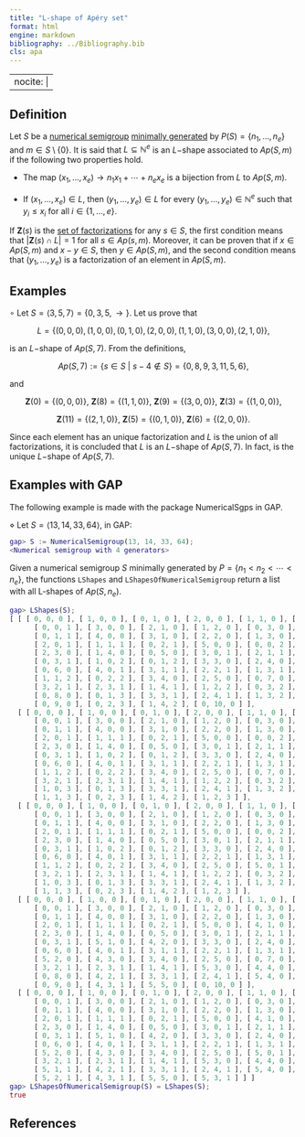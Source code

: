 ```yaml
---
title: "L-shape of Apéry set"
format: html
engine: markdown
bibliography: ../Bibliography.bib
cls: apa
---
```


---
nocite: |
---

<!-- vertices_L_shape  -->

## Definition

Let $S$ be a [numerical semigroup](Numerical-semigroup.qmd) [minimally generated](Minimal-set-of-generators.qmd) by $P(S) = \{n_1, \ldots, n_e\}$ and $m \in S \setminus \{0\}$. It is said that $L \subseteq \mathbb{N}^e$ is an $L-$shape associated to $Ap(S,m)$ if the following two properties hold.

-   The map $(x_1, \ldots, x_e) \to n_1x_1 + \cdots + n_e x_e$ is a bijection from $L$ to $Ap(S,m)$.

-   If $(x_1, \ldots, x_e) \in L$, then $(y_1, \ldots, y_e) \in L$ for every $(y_1, \ldots, y_e) \in \mathbb{N}^e$ such that $y_i \le x_i$ for all $i \in \{1, \ldots, e\}$.

If $\mathbf{Z}(s)$ is the [set of factorizations](../Presentations-NS/Set-of-factorizations.qmd) for any $s \in S$, the first condition means that $|\mathbf{Z}(s) \cap L| = 1$ for all $s \in Ap(s,m)$. Moreover, it can be proven that if $x \in Ap(S,m)$ and $x - y \in S$, then $y \in Ap(S,m)$, and the second condition means that $(y_1, \ldots, y_e)$ is a factorization of an element in $Ap(S,m)$.

## Examples

$\circ$ Let $S = \langle 3, 5, 7 \rangle = \{0, 3, 5, \rightarrow \}$. Let us prove that

$$
L = \{ (0, 0, 0), (1, 0, 0), (0, 1, 0), (2, 0, 0), (1, 1, 0), (3, 0, 0), (2, 1, 0)  \},
$$

is an $L-$shape of $Ap(S,7)$. From the definitions,

$$
Ap(S, 7) := \{s \in S ~ | ~ s - 4 \not \in S\} = \{0, 8, 9, 3, 11, 5, 6 \},
$$

and

$$
\mathbf{Z}(0) = \{(0,0,0)\}, ~ \mathbf{Z}(8) = \{(1,1,0)\}, ~ \mathbf{Z}(9) = \{(3,0,0)\}, ~ \mathbf{Z}(3) = \{(1,0,0)\},
$$

$$
\mathbf{Z}(11) = \{(2,1,0)\}, ~ \mathbf{Z}(5) = \{(0,1,0)\}, ~ \mathbf{Z}(6) = \{(2,0,0)\}.
$$

Since each element has an unique factorization and $L$ is the union of all factorizations, it is concluded that $L$ is an $L-$shape of $Ap(S,7)$. In fact, is the unique $L-$shape of $Ap(S,7)$.

## Examples with GAP

The following example is made with the package NumericalSgps in GAP.

$\diamond$ Let $S = \langle 13, 14, 33, 64 \rangle$, in GAP:

``` gap
gap> S := NumericalSemigroup(13, 14, 33, 64);
<Numerical semigroup with 4 generators>
```

Given a numerical semigroup $S$ minimally generated by $P = \{n_1 < n_2 < \cdots < n_e\}$, the functions `LShapes` and `LShapesOfNumericalSemigroup` return a list with all L-shapes of $Ap(S, n_e)$.

``` gap
gap> LShapes(S);
[ [ [ 0, 0, 0 ], [ 1, 0, 0 ], [ 0, 1, 0 ], [ 2, 0, 0 ], [ 1, 1, 0 ], [ 0, 2, 0 ],
      [ 0, 0, 1 ], [ 3, 0, 0 ], [ 2, 1, 0 ], [ 1, 2, 0 ], [ 0, 3, 0 ], [ 1, 0, 1 ],
      [ 0, 1, 1 ], [ 4, 0, 0 ], [ 3, 1, 0 ], [ 2, 2, 0 ], [ 1, 3, 0 ], [ 0, 4, 0 ],
      [ 2, 0, 1 ], [ 1, 1, 1 ], [ 0, 2, 1 ], [ 5, 0, 0 ], [ 0, 0, 2 ], [ 3, 2, 0 ],
      [ 2, 3, 0 ], [ 1, 4, 0 ], [ 0, 5, 0 ], [ 3, 0, 1 ], [ 2, 1, 1 ], [ 1, 2, 1 ],
      [ 0, 3, 1 ], [ 1, 0, 2 ], [ 0, 1, 2 ], [ 3, 3, 0 ], [ 2, 4, 0 ], [ 1, 5, 0 ],
      [ 0, 6, 0 ], [ 4, 0, 1 ], [ 3, 1, 1 ], [ 2, 2, 1 ], [ 1, 3, 1 ], [ 0, 4, 1 ],
      [ 1, 1, 2 ], [ 0, 2, 2 ], [ 3, 4, 0 ], [ 2, 5, 0 ], [ 0, 7, 0 ], [ 0, 0, 3 ],
      [ 3, 2, 1 ], [ 2, 3, 1 ], [ 1, 4, 1 ], [ 1, 2, 2 ], [ 0, 3, 2 ], [ 3, 5, 0 ],
      [ 0, 8, 0 ], [ 0, 1, 3 ], [ 3, 3, 1 ], [ 2, 4, 1 ], [ 1, 3, 2 ], [ 0, 4, 2 ],
      [ 0, 9, 0 ], [ 0, 2, 3 ], [ 1, 4, 2 ], [ 0, 10, 0 ] ],
  [ [ 0, 0, 0 ], [ 1, 0, 0 ], [ 0, 1, 0 ], [ 2, 0, 0 ], [ 1, 1, 0 ], [ 0, 2, 0 ],
      [ 0, 0, 1 ], [ 3, 0, 0 ], [ 2, 1, 0 ], [ 1, 2, 0 ], [ 0, 3, 0 ], [ 1, 0, 1 ],
      [ 0, 1, 1 ], [ 4, 0, 0 ], [ 3, 1, 0 ], [ 2, 2, 0 ], [ 1, 3, 0 ], [ 0, 4, 0 ],
      [ 2, 0, 1 ], [ 1, 1, 1 ], [ 0, 2, 1 ], [ 5, 0, 0 ], [ 0, 0, 2 ], [ 3, 2, 0 ],
      [ 2, 3, 0 ], [ 1, 4, 0 ], [ 0, 5, 0 ], [ 3, 0, 1 ], [ 2, 1, 1 ], [ 1, 2, 1 ],
      [ 0, 3, 1 ], [ 1, 0, 2 ], [ 0, 1, 2 ], [ 3, 3, 0 ], [ 2, 4, 0 ], [ 1, 5, 0 ],
      [ 0, 6, 0 ], [ 4, 0, 1 ], [ 3, 1, 1 ], [ 2, 2, 1 ], [ 1, 3, 1 ], [ 0, 4, 1 ],
      [ 1, 1, 2 ], [ 0, 2, 2 ], [ 3, 4, 0 ], [ 2, 5, 0 ], [ 0, 7, 0 ], [ 0, 0, 3 ],
      [ 3, 2, 1 ], [ 2, 3, 1 ], [ 1, 4, 1 ], [ 1, 2, 2 ], [ 0, 3, 2 ], [ 3, 5, 0 ],
      [ 1, 0, 3 ], [ 0, 1, 3 ], [ 3, 3, 1 ], [ 2, 4, 1 ], [ 1, 3, 2 ], [ 0, 4, 2 ],
      [ 1, 1, 3 ], [ 0, 2, 3 ], [ 1, 4, 2 ], [ 1, 2, 3 ] ],
  [ [ 0, 0, 0 ], [ 1, 0, 0 ], [ 0, 1, 0 ], [ 2, 0, 0 ], [ 1, 1, 0 ], [ 0, 2, 0 ],
      [ 0, 0, 1 ], [ 3, 0, 0 ], [ 2, 1, 0 ], [ 1, 2, 0 ], [ 0, 3, 0 ], [ 1, 0, 1 ],
      [ 0, 1, 1 ], [ 4, 0, 0 ], [ 3, 1, 0 ], [ 2, 2, 0 ], [ 1, 3, 0 ], [ 0, 4, 0 ],
      [ 2, 0, 1 ], [ 1, 1, 1 ], [ 0, 2, 1 ], [ 5, 0, 0 ], [ 0, 0, 2 ], [ 3, 2, 0 ],
      [ 2, 3, 0 ], [ 1, 4, 0 ], [ 0, 5, 0 ], [ 3, 0, 1 ], [ 2, 1, 1 ], [ 1, 2, 1 ],
      [ 0, 3, 1 ], [ 1, 0, 2 ], [ 0, 1, 2 ], [ 3, 3, 0 ], [ 2, 4, 0 ], [ 1, 5, 0 ],
      [ 0, 6, 0 ], [ 4, 0, 1 ], [ 3, 1, 1 ], [ 2, 2, 1 ], [ 1, 3, 1 ], [ 0, 4, 1 ],
      [ 1, 1, 2 ], [ 0, 2, 2 ], [ 3, 4, 0 ], [ 2, 5, 0 ], [ 5, 0, 1 ], [ 0, 0, 3 ],
      [ 3, 2, 1 ], [ 2, 3, 1 ], [ 1, 4, 1 ], [ 1, 2, 2 ], [ 0, 3, 2 ], [ 3, 5, 0 ],
      [ 1, 0, 3 ], [ 0, 1, 3 ], [ 3, 3, 1 ], [ 2, 4, 1 ], [ 1, 3, 2 ], [ 0, 4, 2 ],
      [ 1, 1, 3 ], [ 0, 2, 3 ], [ 1, 4, 2 ], [ 1, 2, 3 ] ],
  [ [ 0, 0, 0 ], [ 1, 0, 0 ], [ 0, 1, 0 ], [ 2, 0, 0 ], [ 1, 1, 0 ], [ 0, 2, 0 ],
      [ 0, 0, 1 ], [ 3, 0, 0 ], [ 2, 1, 0 ], [ 1, 2, 0 ], [ 0, 3, 0 ], [ 1, 0, 1 ],
      [ 0, 1, 1 ], [ 4, 0, 0 ], [ 3, 1, 0 ], [ 2, 2, 0 ], [ 1, 3, 0 ], [ 0, 4, 0 ],
      [ 2, 0, 1 ], [ 1, 1, 1 ], [ 0, 2, 1 ], [ 5, 0, 0 ], [ 4, 1, 0 ], [ 3, 2, 0 ],
      [ 2, 3, 0 ], [ 1, 4, 0 ], [ 0, 5, 0 ], [ 3, 0, 1 ], [ 2, 1, 1 ], [ 1, 2, 1 ],
      [ 0, 3, 1 ], [ 5, 1, 0 ], [ 4, 2, 0 ], [ 3, 3, 0 ], [ 2, 4, 0 ], [ 1, 5, 0 ],
      [ 0, 6, 0 ], [ 4, 0, 1 ], [ 3, 1, 1 ], [ 2, 2, 1 ], [ 1, 3, 1 ], [ 0, 4, 1 ],
      [ 5, 2, 0 ], [ 4, 3, 0 ], [ 3, 4, 0 ], [ 2, 5, 0 ], [ 0, 7, 0 ], [ 4, 1, 1 ],
      [ 3, 2, 1 ], [ 2, 3, 1 ], [ 1, 4, 1 ], [ 5, 3, 0 ], [ 4, 4, 0 ], [ 3, 5, 0 ],
      [ 0, 8, 0 ], [ 4, 2, 1 ], [ 3, 3, 1 ], [ 2, 4, 1 ], [ 5, 4, 0 ], [ 4, 5, 0 ],
      [ 0, 9, 0 ], [ 4, 3, 1 ], [ 5, 5, 0 ], [ 0, 10, 0 ] ],
  [ [ 0, 0, 0 ], [ 1, 0, 0 ], [ 0, 1, 0 ], [ 2, 0, 0 ], [ 1, 1, 0 ], [ 0, 2, 0 ],
      [ 0, 0, 1 ], [ 3, 0, 0 ], [ 2, 1, 0 ], [ 1, 2, 0 ], [ 0, 3, 0 ], [ 1, 0, 1 ],
      [ 0, 1, 1 ], [ 4, 0, 0 ], [ 3, 1, 0 ], [ 2, 2, 0 ], [ 1, 3, 0 ], [ 0, 4, 0 ],
      [ 2, 0, 1 ], [ 1, 1, 1 ], [ 0, 2, 1 ], [ 5, 0, 0 ], [ 4, 1, 0 ], [ 3, 2, 0 ],
      [ 2, 3, 0 ], [ 1, 4, 0 ], [ 0, 5, 0 ], [ 3, 0, 1 ], [ 2, 1, 1 ], [ 1, 2, 1 ],
      [ 0, 3, 1 ], [ 5, 1, 0 ], [ 4, 2, 0 ], [ 3, 3, 0 ], [ 2, 4, 0 ], [ 1, 5, 0 ],
      [ 0, 6, 0 ], [ 4, 0, 1 ], [ 3, 1, 1 ], [ 2, 2, 1 ], [ 1, 3, 1 ], [ 0, 4, 1 ],
      [ 5, 2, 0 ], [ 4, 3, 0 ], [ 3, 4, 0 ], [ 2, 5, 0 ], [ 5, 0, 1 ], [ 4, 1, 1 ],
      [ 3, 2, 1 ], [ 2, 3, 1 ], [ 1, 4, 1 ], [ 5, 3, 0 ], [ 4, 4, 0 ], [ 3, 5, 0 ],
      [ 5, 1, 1 ], [ 4, 2, 1 ], [ 3, 3, 1 ], [ 2, 4, 1 ], [ 5, 4, 0 ], [ 4, 5, 0 ],
      [ 5, 2, 1 ], [ 4, 3, 1 ], [ 5, 5, 0 ], [ 5, 3, 1 ] ] ]
gap> LShapesOfNumericalSemigroup(S) = LShapes(S);
true
```

## References

::: {#refs}
:::
